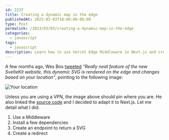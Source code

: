 ```yaml
---
id: 2237
title: Creating a dynamic map in the edge
publishedAt: 2023-03-03T18:00:00-08:00
type: Post
permalink: /2023/03/03/creating-a-dynamic-map-in-the-edge
categories:
  - javascript
tags:
  - javascript
description: Learn how to use Vercel Edge Middleware in Next.js and create a cool world map with your visitor location.
---
```


A few months ago, Wes Bos [tweeted](https://twitter.com/wesbos/status/1603090933347672066) _"Really neat feature of the new SvelteKit website, this dynamic SVG is rendered on the edge and changes based on your location"_, pointing to the following image:

![Your location](https://kit.svelte.dev/edge.svg)

Unless you are using a VPN, the image above should pin where you are. He also linked the [source code](https://github.com/sveltejs/kit/blob/3aecae584917b9e686cc6372f87e58a340d2099f/sites/kit.svelte.dev/src/routes/edge.svg/%2Bserver.js) and I decided to adapt it to Next.js. Let me detail what I did:

1. Use a Middleware
2. Install a few dependencies
3. Create an endpoint to return a SVG
4. Create a redirect
